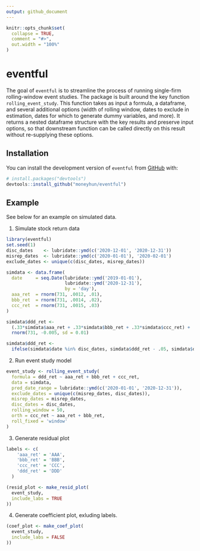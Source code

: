 ```yaml
---
output: github_document
---
```


<!-- README.md is generated from README.Rmd. Please edit that file -->

```r
knitr::opts_chunk$set(
  collapse = TRUE,
  comment = "#>",
  out.width = "100%"
)
```

# eventful

<!-- badges: start -->
<!-- badges: end -->

The goal of `eventful` is to streamline the process of running single-firm rolling-window event studies.  The package is built around the key function `rolling_event_study`.  This function takes as input a formula, a dataframe, and several additional options (width of rolling window, dates to exclude in estimation, dates for which to generate dummy variables, and more).  It returns a nested dataframe structure with the key results and preserve input options, so that downstream function can be called directly on this result without re-supplying these options.  

## Installation

You can install the development version of `eventful` from [GitHub](https://github.com/) with:

``` r
# install.packages("devtools")
devtools::install_github("moneyhun/eventful")
```

## Example

See below for an example on simulated data. 

1. Simulate stock return data
```r
library(eventful)
set.seed(1)
disc_dates    <- lubridate::ymd(c('2020-12-01', '2020-12-31'))
misrep_dates  <- lubridate::ymd(c('2020-01-01'), '2020-02-01')
exclude_dates <- unique(c(disc_dates, misrep_dates))

simdata <- data.frame(
  date     = seq.Date(lubridate::ymd('2019-01-01'),
                      lubridate::ymd('2020-12-31'),
                      by = 'day'),
  aaa_ret  = rnorm(731, .0012, .01),
  bbb_ret  = rnorm(731, .0014, .02),
  ccc_ret  = rnorm(731, .0015, .03)
)

simdata$ddd_ret <- 
  (.33*simdata$aaa_ret + .33*simdata$bbb_ret + .33*simdata$ccc_ret) + 
  rnorm(731, -0.005, sd = 0.01)

simdata$ddd_ret <- 
  ifelse(simdata$date %in% disc_dates, simdata$ddd_ret - .05, simdata$ddd_ret)

```
2. Run event study model
```r
event_study <- rolling_event_study(
  formula = ddd_ret ~ aaa_ret + bbb_ret + ccc_ret,
  data = simdata,
  pred_date_range = lubridate::ymd(c('2020-01-01', '2020-12-31')),
  exclude_dates = unique(c(misrep_dates, disc_dates)),
  misrep_dates = misrep_dates,
  disc_dates = disc_dates,
  rolling_window = 50,
  orth = ccc_ret ~ aaa_ret + bbb_ret,
  roll_fixed = 'window'
)

```
3. Generate residual plot
```r
labels <- c(
    'aaa_ret' = 'AAA', 
    'bbb_ret' = 'BBB', 
    'ccc_ret' = 'CCC', 
    'ddd_ret' = 'DDD'
  )

(resid_plot <- make_resid_plot(
  event_study, 
  include_labs = TRUE
))
```
4. Generate coefficient plot, exluding labels. 
```r
(coef_plot <- make_coef_plot(
  event_study, 
  include_labs = FALSE
))
```
